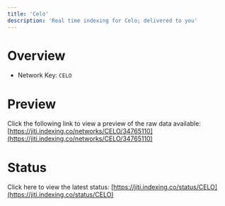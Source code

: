 ```yaml
---
title: 'Celo'
description: 'Real time indexing for Celo; delivered to you'
---
```


# Overview
- Network Key: `CELO`

# Preview
Click the following link to view a preview of the raw data available: [https://jiti.indexing.co/networks/CELO/34765110](https://jiti.indexing.co/networks/CELO/34765110)

# Status
Click here to view the latest status: [https://jiti.indexing.co/status/CELO](https://jiti.indexing.co/status/CELO)
